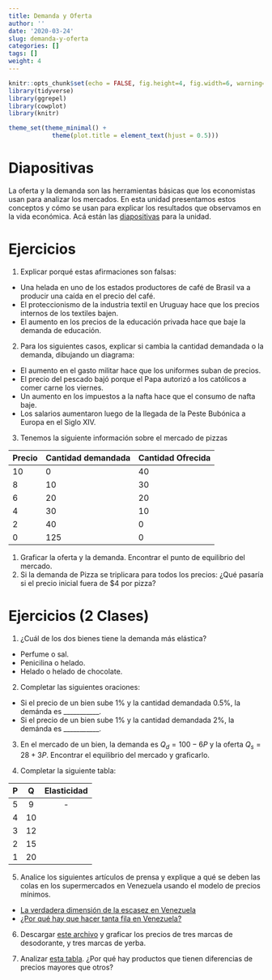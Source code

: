 ```yaml
---
title: Demanda y Oferta
author: ''
date: '2020-03-24'
slug: demanda-y-oferta
categories: []
tags: []
weight: 4
---
```



```r
knitr::opts_chunk$set(echo = FALSE, fig.height=4, fig.width=6, warning=FALSE, message = FALSE)
library(tidyverse)
library(ggrepel)
library(cowplot)
library(knitr)

theme_set(theme_minimal() + 
            theme(plot.title = element_text(hjust = 0.5)))

```
# Diapositivas

La oferta y la demanda son las herramientas básicas que los economistas usan para analizar los mercados. En esta unidad presentamos estos conceptos y cómo se usan para explicar los resultados que observamos en la vida económica. Acá están las [diapositivas](https://demanda--diapos-econ.netlify.com) para la unidad.


# Ejercicios

1) Explicar porqué estas afirmaciones son falsas:
  - Una helada en uno de los estados productores de café de Brasil va a producir una caída en el precio del café.
  - El proteccionismo de la industria textil en Uruguay hace que los precios internos de los textiles bajen.
  - El aumento en los precios de la educación privada hace que baje la demanda de educación.
2) Para los siguientes casos, explicar si cambia la cantidad demandada o la demanda, dibujando un diagrama:
  - El aumento en el gasto militar hace que los uniformes suban de precios.
  - El precio del pescado bajó porque el Papa autorizó a los católicos a comer carne los viernes.
  - Un aumento en los impuestos a la nafta hace que el consumo de nafta baje.
  - Los salarios aumentaron luego de la llegada de la Peste Bubónica a Europa en el Siglo XIV.
  
3) Tenemos la siguiente información sobre el mercado de pizzas

Precio | Cantidad demandada  | Cantidad Ofrecida
-------| ------------------- |-------------
10     | 0                   | 40
8      | 10                  | 30
6      | 20                  | 20
4      | 30                  | 10
2      | 40                  | 0 
0      | 125                 | 0

1) Graficar la oferta y la demanda. Encontrar el punto de equilibrio del mercado. 
2) Si la demanda de Pizza se triplicara para todos los precios: ¿Qué pasaría si el precio inicial fuera de $4 por pizza?



# Ejercicios (2 Clases)

1. ¿Cuál de los dos bienes tiene la demanda más elástica?
  - Perfume o sal.
  - Penicilina o helado.
  - Helado o helado de chocolate.

2. Completar las siguientes oraciones:
  - Si el precio de un bien sube 1% y la cantidad demandada 0.5%, la demánda es ___________.
  - Si el precio de un bien sube 1% y la cantidad demandada 2%, la demánda es ___________.

3. En el mercado de un bien, la demanda es $Q_d = 100 - 6P$ y la oferta $Q_s = 28 + 3P$. Encontrar el equilibrio del mercado y graficarlo.

4. Completar la siguiente tabla:

| P   | Q        | Elasticidad  |
|-----|:--------:|:------------:|
| 5   |   9      | -            |
| 4   |   10     |              |
| 3   |   12     |              |
| 2   |   15     |              | 
| 1   |   20     |              |


5. Analice los siguientes artículos de prensa y explique a qué se deben las colas en los supermercados en Venezuela usando el modelo de precios mínimos.

  - [La verdadera dimensión de la escasez en Venezuela](https://www.bbc.com/mundo/noticias/2015/05/150512_venezuela_escasez_reportaje_dp)
  - [¿Por qué hay que hacer tanta fila en Venezuela?](https://www.bbc.com/mundo/noticias/2014/02/140203_venezuela_colas_escasez_dp)

6. Descargar [este archivo](http://www.precios.uy/images/sipc/analisisdeprecios/reportes/mensual/2019/Marzo/precios_marzo%20.csv) y graficar los precios de tres marcas de desodorante, y tres marcas de yerba.


7. Analizar [esta tabla](http://www.precios.uy/images/sipc/analisisdeprecios/reportes/mensual/2019/Marzo/cadenas.pdf). ¿Por qué hay productos que tienen diferencias de precios mayores que otros?